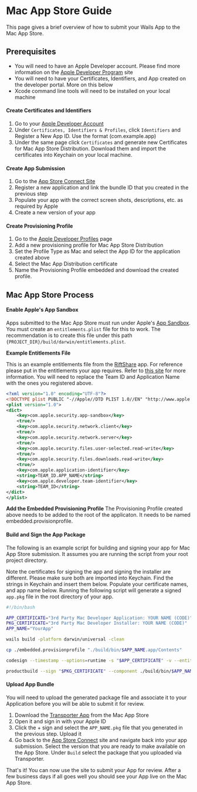 # Mac App Store Guide

This page gives a brief overview of how to submit your Wails App to the Mac App Store.

## Prerequisites

- You will need to have an Apple Developer account. Please find more information on the [Apple Developer Program](https://developer.apple.com/support/compare-memberships/) site
- You will need to have your Certificates, Identifiers, and App created on the developer portal. More on this below
- Xcode command line tools will need to be installed on your local machine

#### Create Certificates and Identifiers

1. Go to your [Apple Developer Account](https://developer.apple.com/account/)
2. Under `Certificates, Identifiers & Profiles`, click `Identifiers` and Register a New App ID. Use the format (com.example.app)
3. Under the same page click `Certificates` and generate new Certificates for Mac App Store Distribution.  Download them and import the certificates into Keychain on your local machine.

#### Create App Submission

1. Go to the [App Store Connect Site](https://appstoreconnect.apple.com/apps)
2. Register a new application and link the bundle ID that you created in the previous step
3. Populate your app with the correct screen shots, descriptions, etc. as required by Apple
4. Create a new version of your app

#### Create Provisioning Profile
1. Go to the [Apple Developer Profiles](https://developer.apple.com/account/resources/profiles/list) page
2. Add a new provisioning profile for Mac App Store Distribution
3. Set the Profile Type as Mac and select the App ID for the application created above
4. Select the Mac App Distribution certificate
5. Name the Provisioning Profile embedded and download the created profile.

## Mac App Store Process

#### Enable Apple's App Sandbox

Apps submitted to the Mac App Store must run under Apple's [App Sandbox](https://developer.apple.com/app-sandboxing/). You must create an `entitlements.plist` file for this to work. The recommendation is to create this file under this path `{PROJECT_DIR}/build/darwin/entitlements.plist`.

**Example Entitlements File**

This is an example entitlements file from the [RiftShare](https://github.com/achhabra2/riftshare) app. For reference please put in the entitlements your app requires. Refer to [this site](https://developer.apple.com/documentation/bundleresources/entitlements) for more information. You will need to replace the Team ID and Application Name with the ones you registered above.

```xml title="entitlements.plist"
<?xml version="1.0" encoding="UTF-8"?>
<!DOCTYPE plist PUBLIC "-//Apple//DTD PLIST 1.0//EN" "http://www.apple.com/DTDs/PropertyList-1.0.dtd">
<plist version="1.0">
<dict>
    <key>com.apple.security.app-sandbox</key>
    <true/>
    <key>com.apple.security.network.client</key>
    <true/>
    <key>com.apple.security.network.server</key>
    <true/>
    <key>com.apple.security.files.user-selected.read-write</key>
    <true/>
    <key>com.apple.security.files.downloads.read-write</key>
    <true/>
    <key>com.apple.application-identifier</key>
    <string>TEAM_ID.APP_NAME</string>
    <key>com.apple.developer.team-identifier</key>
    <string>TEAM_ID</string>
</dict>
</plist>
```

**Add the Embedded Provisioning Profile** The Provisioning Profile created above needs to be added to the root of the applicaton. It needs to be named embedded.provisionprofile.

#### Build and Sign the App Package

The following is an example script for building and signing your app for Mac App Store submission. It assumes you are running the script from your root project directory.

Note the certificates for signing the app and signing the installer are different. Please make sure both are imported into Keychain. Find the strings in Keychain and insert them below. Populate your certificate names, and app name below. Running the following script will generate a signed `app.pkg` file in the root directory of your app.

```bash title="macappstore-build.sh"
#!/bin/bash

APP_CERTIFICATE="3rd Party Mac Developer Application: YOUR NAME (CODE)"
PKG_CERTIFICATE="3rd Party Mac Developer Installer: YOUR NAME (CODE)"
APP_NAME="YourApp"

wails build -platform darwin/universal -clean

cp ./embedded.provisionprofile "./build/bin/$APP_NAME.app/Contents"

codesign --timestamp --options=runtime -s "$APP_CERTIFICATE" -v --entitlements ./build/darwin/entitlements.plist ./build/bin/$APP_NAME.app

productbuild --sign "$PKG_CERTIFICATE" --component ./build/bin/$APP_NAME.app /Applications ./$APP_NAME.pkg
```

#### Upload App Bundle

You will need to upload the generated package file and associate it to your Application before you will be able to submit it for review.

1. Download the [Transporter App](https://apps.apple.com/us/app/transporter/id1450874784) from the Mac App Store
2. Open it and sign in with your Apple ID
3. Click the + sign and select the `APP_NAME.pkg` file that you generated in the previous step. Upload it
4. Go back to the [App Store Connect](https://appstoreconnect.apple.com/apps) site and navigate back into your app submission. Select the version that you are ready to make available on the App Store. Under `Build` select the package that you uploaded via Transporter.

That's it! You can now use the site to submit your App for review. After a few business days if all goes well you should see your App live on the Mac App Store. 
